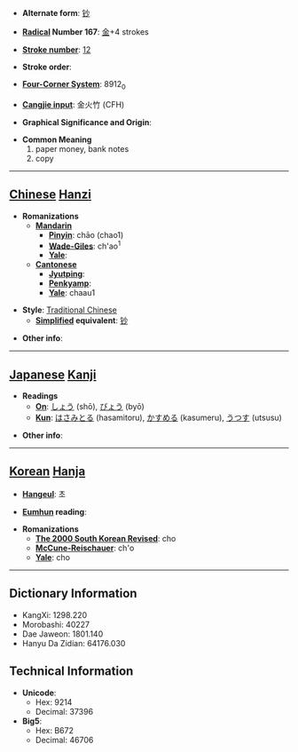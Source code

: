 * '''Alternate form''': [[钞]]

* '''[[Wiktionary:Chinese radical index| Radical]] Number 167''': [[Wiktionary:Chinese radical index 金|金]]+4 strokes

* '''[[Wiktionary:Chinese total strokes index|Stroke number]]''': [[Wiktionary:Chinese total strokes index 12|12]]

* '''Stroke order''': 

* '''[[Wiktionary:Chinese four corner index|Four-Corner System]]''': 8912<sub>0</sub>

* '''[[Wiktionary:Chinese Cangjie index|Cangjie input]]''': 金火竹 (CFH)

* '''Graphical Significance and Origin''': 

* '''Common Meaning'''
*#paper money, bank notes
*# copy


----

== [[Chinese]] [[Hanzi]] ==

* '''Romanizations'''
** '''[[Mandarin]]'''
*** '''[[Pinyin]]''': chāo (chao1)
*** '''[[Wade-Giles]]''': ch'ao<sup>1</sup>
*** '''[[Yale]]''': 
** '''[[Cantonese]]'''
*** '''[[Jyutping]]''':
*** '''[[Penkyamp]]''': 
*** '''[[Yale]]''': chaau1

* '''Style''': [[Traditional Chinese]] 
** '''[[Simplified Chinese|Simplified]] equivalent''': [[钞]]

* '''Other info''': 

----

== [[Japanese]] [[Kanji]] ==

* '''Readings'''
** '''[[On]]''': [[しょう]] (shō), [[びょう]] (byō)
** '''[[Kun]]''': [[はさみとる]] (hasamitoru), [[かすめる]] (kasumeru), [[うつす]] (utsusu)

* '''Other info''':  

----

== [[Korean]] [[Hanja]] ==

* '''[[Hangeul]]''': 초

* '''[[Eumhun]] reading''': 

* '''Romanizations'''
** '''[[The 2000 South Korean Revised Romanization|The 2000 South Korean Revised]]''': cho
** '''[[McCune-Reischauer]]''': ch'o
** '''[[Yale]]''': cho

----

== Dictionary Information ==

* KangXi: 1298.220
* Morobashi: 40227
* Dae Jaweon: 1801.140
* Hanyu Da Zidian: 64176.030

== Technical Information ==

* '''Unicode''':
** Hex: 9214
** Decimal: 37396
* '''Big5''':
** Hex: B672
** Decimal: 46706
